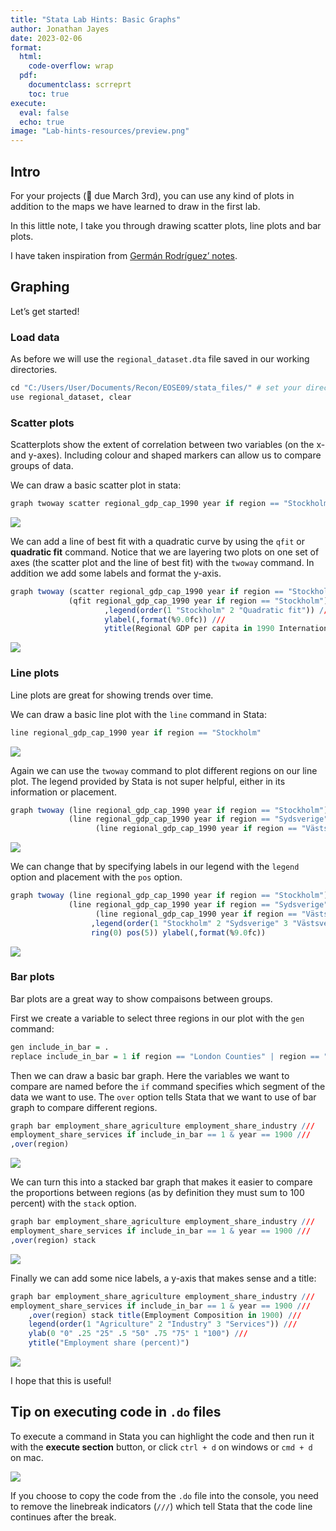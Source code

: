 ```yaml
---
title: "Stata Lab Hints: Basic Graphs"
author: Jonathan Jayes
date: 2023-02-06
format:
  html:
    code-overflow: wrap
  pdf:
    documentclass: scrreprt
    toc: true
execute: 
  eval: false
  echo: true
image: "Lab-hints-resources/preview.png"
---
```


## Intro

For your projects (📅 due March 3rd), you can use any kind of plots in addition to the maps we have learned to draw in the first lab.

In this little note, I take you through drawing scatter plots, line plots and bar plots.

I have taken inspiration from [Germán Rodríguez' notes](https://grodri.github.io/stata/graphics).

## Graphing

Let's get started!

### Load data

As before we will use the `regional_dataset.dta` file saved in our working directories.

```r
cd "C:/Users/User/Documents/Recon/EOSE09/stata_files/" # set your directory
use regional_dataset, clear
```

### Scatter plots

Scatterplots show the extent of correlation between two variables (on the x- and y-axes). Including colour and shaped markers can allow us to compare groups of data.

We can draw a basic scatter plot in stata:

```r
graph twoway scatter regional_gdp_cap_1990 year if region == "Stockholm"
```


![](Lab-hints-resources/basic_scatter.png)

We can add a line of best fit with a quadratic curve by using the `qfit` or **quadratic fit** command. Notice that we are layering two plots on one set of axes (the scatter plot and the line of best fit) with the `twoway` command. In addition we add some labels and format the y-axis.

```r
graph twoway (scatter regional_gdp_cap_1990 year if region == "Stockholm") ///
             (qfit regional_gdp_cap_1990 year if region == "Stockholm") ///
        			 ,legend(order(1 "Stockholm" 2 "Quadratic fit")) ///
        			 ylabel(,format(%9.0fc)) ///
        			 ytitle(Regional GDP per capita in 1990 International Dollars)
```

![](Lab-hints-resources/qfit_scatter.png)

### Line plots

Line plots are great for showing trends over time.

We can draw a basic line plot with the `line` command in Stata:

```r
line regional_gdp_cap_1990 year if region == "Stockholm"		 
```

![](Lab-hints-resources/basic_line.png)

Again we can use the `twoway` command to plot different regions on our line plot. The legend provided by Stata is not super helpful, either in its information or placement.

```r
graph twoway (line regional_gdp_cap_1990 year if region == "Stockholm") ///
             (line regional_gdp_cap_1990 year if region == "Sydsverige") ///
			       (line regional_gdp_cap_1990 year if region == "Västsverige")
```

![](Lab-hints-resources/twoway_line.png)

We can change that by specifying labels in our legend with the `legend` option and placement with the `pos` option.

```r
graph twoway (line regional_gdp_cap_1990 year if region == "Stockholm") ///
             (line regional_gdp_cap_1990 year if region == "Sydsverige") ///
			       (line regional_gdp_cap_1990 year if region == "Västsverige") ///
      			  ,legend(order(1 "Stockholm" 2 "Sydsverige" 3 "Västsverige") /// 
      			  ring(0) pos(5)) ylabel(,format(%9.0fc))
```

![](Lab-hints-resources/twoway_line_formatted.png)

### Bar plots

Bar plots are a great way to show compaisons between groups.

First we create a variable to select three regions in our plot with the `gen` command:

```r
gen include_in_bar = .
replace include_in_bar = 1 if region == "London Counties" | region == "Wales" | region == "Northern Ireland" 
```

Then we can draw a basic bar graph. Here the variables we want to compare are named before the `if` command specifies which segment of the data we want to use. The `over` option tells Stata that we want to use of bar graph to compare different regions.

```r
graph bar employment_share_agriculture employment_share_industry ///
employment_share_services if include_in_bar == 1 & year == 1900 ///
,over(region) 
```

![](Lab-hints-resources/basic_bar.png)

We can turn this into a stacked bar graph that makes it easier to compare the proportions between regions (as by definition they must sum to 100 percent) with the `stack` option.

```r
graph bar employment_share_agriculture employment_share_industry ///
employment_share_services if include_in_bar == 1 & year == 1900 ///
,over(region) stack 
```

![](Lab-hints-resources/stacked_bar.png)

Finally we can add some nice labels, a y-axis that makes sense and a title:

```r
graph bar employment_share_agriculture employment_share_industry ///
employment_share_services if include_in_bar == 1 & year == 1900 ///
    ,over(region) stack title(Employment Composition in 1900) ///
    legend(order(1 "Agriculture" 2 "Industry" 3 "Services")) ///
    ylab(0 "0" .25 "25" .5 "50" .75 "75" 1 "100") ///
    ytitle("Employment share (percent)")
```

![](Lab-hints-resources/stacked_bar_formatted.png)

I hope that this is useful!

## Tip on executing code in `.do` files

To execute a command in Stata you can highlight the code and then run it with the **execute section** button, or click `ctrl + d` on windows or `cmd + d` on mac. 

![](Lab-hints-resources/execute.PNG)

If you choose to copy the code from the `.do` file into the console, you need to remove the linebreak indicators (`///`) which tell Stata that the code line continues after the break.
